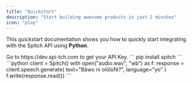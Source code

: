 ```yaml
---
title: "Quickstart"
description: "Start building awesome products in just 2 minutes"
icon: "play"
---
```


This quickstart documentation shows you how to quickly start integrating with the Spitch API using <b>Python</b>.

<Steps>
    <Step title={"Get API Key"}>
        Go to https://dev.spi-tch.com to get your API Key.
    </Step>
    <Step title={"Install the Python library"}>
        ```
        pip install spitch
        ```
    </Step>
    <Step title={"Sample Code"}>
        ```python
        client = Spitch()
        with open("audio.wav", "wb") as f:
        response = client.speech.generate(
            text="Báwo ni olólùfé?",
            language="yo"
        )
        f.write(response.read())
        ```
    </Step>
</Steps>
